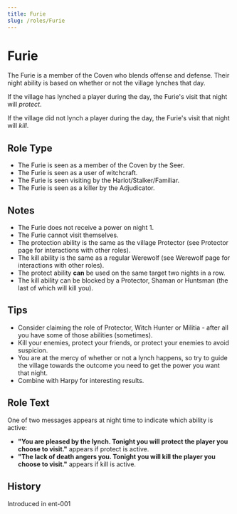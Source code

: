 ```yaml
---
title: Furie
slug: /roles/Furie
---
```


# Furie

The Furie is a member of the Coven who blends offense and defense. Their night ability is based on whether or not the village lynches that day.

If the village has lynched a player during the day, the Furie's visit that night will _protect_.

If the village did not lynch a player during the day, the Furie's visit that night will _kill_.

## Role Type

- The Furie is seen as a member of the Coven by the Seer.
- The Furie is seen as a user of witchcraft.
- The Furie is seen visiting by the Harlot/Stalker/Familiar.
- The Furie is seen as a killer by the Adjudicator.

## Notes

- The Furie does not receive a power on night 1.
- The Furie cannot visit themselves.
- The protection ability is the same as the village Protector (see Protector page for interactions with other roles).
- The kill ability is the same as a regular Werewolf (see Werewolf page for interactions with other roles).
- The protect ability **can** be used on the same target two nights in a row.
- The kill ability can be blocked by a Protector, Shaman or Huntsman (the last of which will kill you).

## Tips

- Consider claiming the role of Protector, Witch Hunter or Militia - after all you have some of those abilities (sometimes).
- Kill your enemies, protect your friends, or protect your enemies to avoid suspicion.
- You are at the mercy of whether or not a lynch happens, so try to guide the village towards the outcome you need to get the power you want that night.
- Combine with Harpy for interesting results.

## Role Text

One of two messages appears at night time to indicate which ability is active:

- **"You are pleased by the lynch. Tonight you will protect the player you choose to visit."** appears if protect is active.
- **"The lack of death angers you. Tonight you will kill the player you choose to visit."** appears if kill is active.

## History

<timeline>
  <event interval="2017-11-29">Introduced in ent-001</event>
</timeline>
